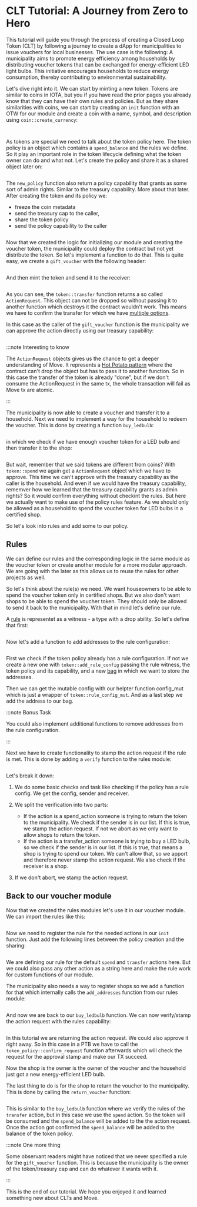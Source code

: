 # CLT Tutorial: A Journey from Zero to Hero

This tutorial will guide you through the process of creating a Closed Loop Token (CLT) by following a journey to create a dApp for municipalities to issue vouchers for local businesses.
The use case is the following:
A municipality aims to promote energy efficiency among households by distributing voucher tokens that can be exchanged for energy-efficient LED light bulbs. This initiative encourages households to reduce energy consumption, thereby contributing to environmental sustainability. 

Let's dive right into it. We can start by minting a new token. Tokens are similar to coins in IOTA, but you if you have read the prior pages you already know that they can have their own rules and policies.
But as they share similarities with coins, we can start by creating an `init` function with an OTW for our module and create a coin with a name, symbol, and description using `coin::create_currency`:

```typescript file=<rootDir>/docs/examples/move/clt-tutorial/sources/clt_tutorial.move#L24
```
```typescript file=<rootDir>/docs/examples/move/clt-tutorial/sources/clt_tutorial.move#L25-L33
```

As tokens are special we need to talk about the token policy here. The token policy is an object which contains a `spend_balance` and the rules we define.
So it play an important role in the token lifecycle defining what the token owner can do and what not.
Let's create the policy and share it as a shared object later on:

```typescript file=<rootDir>/docs/examples/move/clt-tutorial/sources/clt_tutorial.move#L35
```

The `new_policy` function also return a policy capability that grants as some sort of admin rights. Similar to the treasury capability. More about that later.
After creating the token and its policy we:
- freeze the coin metadata
- send the treasury cap to the caller,
- share the token policy
- send the policy capability to the caller

```typescript file=<rootDir>/docs/examples/move/clt-tutorial/sources/clt_tutorial.move#L41-L44
```

Now that we created the logic for initializing our module and creating the voucher token, the municipality could deploy the contract but not yet distribute the token. So let's implement a function to do that.
This is quite easy, we create a `gift_voucher` with the following header:

```typescript file=<rootDir>/docs/examples/move/clt-tutorial/sources/clt_tutorial.move#L65-L70
```

And then mint the token and send it to the receiver:

```typescript file=<rootDir>/docs/examples/move/clt-tutorial/sources/clt_tutorial.move#L71-L72
```

As you can see, the `token::transfer` function returns a so called `ActionRequest`. This object can not be dropped so without passing it to another function which destroys it the contract wouldn't work.
This means we have to confirm the transfer for which we have [multiple options](./action-request.mdx#approving-actions).

In this case as the caller of the `gift_voucher` function is the municipality we can approve the action directly using our treasury capability:

```typescript file=<rootDir>/docs/examples/move/clt-tutorial/sources/clt_tutorial.move#L74
```

:::note Interesting to know

The `ActionRequest` objects gives us the chance to get a deeper understanding of Move. 
It represents a [Hot Potato pattern](../../iota-101/move-overview/patterns/hot-potato.mdx) where the contract can't drop the object but has to pass it to another function.
So in this case the transfer of the token is already "done", but if we don't consume the ActionRequest in the same tx, the whole transaction will fail as Move tx are atomic.

:::

The municipality is now able to create a voucher and transfer it to a household. Next we need to implement a way for the household to redeem the voucher.
This is done by creating a function `buy_ledbulb`: 

```typescript file=<rootDir>/docs/examples/move/clt-tutorial/sources/clt_tutorial.move#L79-L84
```

in which we check if we have enough voucher token for a LED bulb and then transfer it to the shop:

```typescript file=<rootDir>/docs/examples/move/clt-tutorial/sources/clt_tutorial.move#L85-L88
```

But wait, remember that we said tokens are different from coins? With `token::spend` we again get a `ActionRequest` object which we have to approve.
This time we can't approve with the treasury capability as the caller is the household. And even if we would have the treasury capability, 
rememver how we learned that the treasury capability grants as admin rights? So it would confirm everything without checkint the rules. But here we actually want to make use of the policy rules feature.
As we should only be allowed as a household to spend the voucher token for LED bulbs in a certified shop.

So let's look into rules and add some to our policy.

## Rules

We can define our rules and the corresponding logic in the same module as the voucher token or create another module for a more modular approach.
We are going with the later as this allows us to reuse the rules for other projects as well.

So let's think about the rule(s) we need. We want houseowners to be able to spend the voucher token only in certified shops.
But we also don't want shops to be able to spend the voucher token. They should only be allowed to send it back to the municipality.
With that in mind let's define our rule.

A [rule](rules.mdx#rule-structure) is representet as a witness - a type with a drop ability. So let's define that first:

```typescript file=<rootDir>/docs/examples/move/clt-tutorial/sources/rules.move#L24
```

Now let's add a function to add addresses to the rule configuration:

```typescript file=<rootDir>/docs/examples/move/clt-tutorial/sources/rules.move#L61-L75
```

First we check if the token policy already has a rule configuration. If not we create a new one with `token::add_rule_config`
passing the rule witness, the token policy and its capability, and a new [bag](../../../references/framework/iota-framework/bag.mdx) in which we want to store the addresses.

Then we can get the mutable config with our helpter function config_mut which is just a wrapper of `token::rule_config_mut`.
And as a last step we add the address to our bag.

:::note Bonus Task

You could also implement additional functions to remove addresses from the rule configuration.

:::

Next we have to create functionality to stamp the action request if the rule is met. This is done by adding a `verify` function to the rules module:

```typescript file=<rootDir>/docs/examples/move/clt-tutorial/sources/rules.move#L26-L56
```

Let's break it down:

1) We do some basic checks and task like checking if the policy has a rule config. We get the config, sender and receiver.
2) We split the verification into two parts: 
    - If the action is a spend_action someone is trying to return the token to the municipality. We check if the sender is in our list. If this is true, we stamp the action request. If not we abort as we only want to allow shops to return the token.
    - If the action is a transfer_action someone is trying to buy a LED bulb, so we check if the sender is in our list. If this is true, that means a shop is trying to spend our token. We can't allow that, so we apport and therefore never stamp the action request. We also check if the receiver is a shop.

3) If we don't abort, we stamp the action request.

## Back to our voucher module

Now that we created the rules modules let's use it in our voucher module.
We can import the rules like this:

```typescript file=<rootDir>/docs/examples/move/clt-tutorial/sources/clt_tutorial.move#L6
```

Now we need to register the rule for the needed actions in our `init` function. Just add the following lines between the policy creation and the sharing:

```typescript file=<rootDir>/docs/examples/move/clt-tutorial/sources/clt_tutorial.move#L37-L39
```

We are defining our rule for the default `spend` and `transfer` actions here. 
But we could also pass any other action as a string here and make the rule work for custom functions of our module.

The municipality also needs a way to register shops so we add a function for that which internally calls the `add_addresses` function from our rules module:

```typescript file=<rootDir>/docs/examples/move/clt-tutorial/sources/clt_tutorial.move#L48-L55
```

And now we are back to our `buy_ledbulb` function. We can now verify/stamp the action request with the rules capability:

```typescript file=<rootDir>/docs/examples/move/clt-tutorial/sources/clt_tutorial.move#L90
```

In this tutorial we are returning the action request. We could also approve it right away. 
So in this case in a PTB we have to call the `token_policy::confirm_request` function afterwards which will check the request for the approval stamp and make our TX succeed.

Now the shop is the owner is the owner of the voucher and the household just got a new energy-efficient LED bulb.

The last thing to do is for the shop to return the voucher to the municipality. This is done by calling the `return_voucher` function:

```typescript file=<rootDir>/docs/examples/move/clt-tutorial/sources/clt_tutorial.move#L97-L107
```

This is similar to the `buy_ledbulb` function where we verify the rules of the `transfer` action, but in this case we use the `spend` action.
So the token will be consumed and the `spend_balance` will be added to the the action request. Once the action got confirmed the `spend_balance` will be added to the balance of the token policy.

:::note One more thing

Some observant readers might have noticed that we never specified a rule for the `gift_voucher` function. This is because the municipality is the owner of the token/treasury cap and can do whatever it wants with it.

:::

This is the end of our tutorial. We hope you enjoyed it and learned something new about CLTs and Move.
